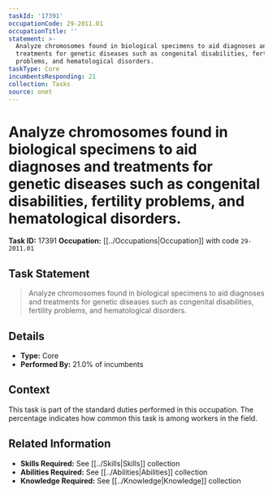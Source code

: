 ```yaml
---
taskId: '17391'
occupationCode: 29-2011.01
occupationTitle: ''
statement: >-
  Analyze chromosomes found in biological specimens to aid diagnoses and
  treatments for genetic diseases such as congenital disabilities, fertility
  problems, and hematological disorders.
taskType: Core
incumbentsResponding: 21
collection: Tasks
source: onet
---
```

# Analyze chromosomes found in biological specimens to aid diagnoses and treatments for genetic diseases such as congenital disabilities, fertility problems, and hematological disorders.

**Task ID:** 17391
**Occupation:** [[../Occupations|Occupation]] with code `29-2011.01`

## Task Statement

> Analyze chromosomes found in biological specimens to aid diagnoses and treatments for genetic diseases such as congenital disabilities, fertility problems, and hematological disorders.

## Details

- **Type:** Core
- **Performed By:** 21.0% of incumbents

## Context

This task is part of the standard duties performed in this occupation. The percentage indicates how common this task is among workers in the field.

## Related Information

- **Skills Required:** See [[../Skills|Skills]] collection
- **Abilities Required:** See [[../Abilities|Abilities]] collection
- **Knowledge Required:** See [[../Knowledge|Knowledge]] collection
